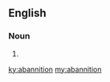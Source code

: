 ==English==

===Noun===
{{head|en|noun}}

# {{alternative spelling of|abannation|lang=en}}

[[ky:abannition]]
[[my:abannition]]
